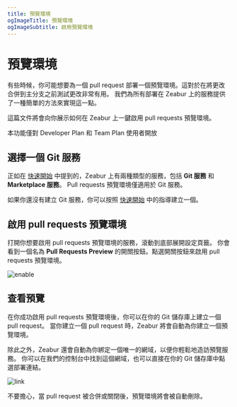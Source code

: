```yaml
---
title: 預覽環境
ogImageTitle: 預覽環境
ogImageSubtitle: 啟用預覽環境
---
```



# 預覽環境

有些時候，你可能想要為一個 pull request 部署一個預覽環境。這對於在將更改合併到主分支之前測試更改非常有用。
我們為所有部署在 Zeabur 上的服務提供了一種簡單的方法來實現這一點。

這篇文件將會向你展示如何在 Zeabur 上一鍵啟用 pull requests 預覽環境。

<Callout>本功能僅對 Developer Plan 和 Team Plan 使用者開放</Callout>

## 選擇一個 Git 服務

正如在 [快速開始](/get-started) 中提到的，Zeabur 上有兩種類型的服務，包括 **Git 服務** 和 **Marketplace 服務**。
Pull requests 預覽環境僅適用於 Git 服務。

如果你還沒有建立 Git 服務，你可以按照 [快速開始](/get-started) 中的指導建立一個。

## 啟用 pull requests 預覽環境

打開你想要啟用 pull requests 預覽環境的服務，滾動到底部展開設定頁籤。
你會看到一個名為 **Pull Requests Preview** 的開關按鈕。點選開關按鈕來啟用 pull requests 預覽環境。

![enable](/environment/preview/enable.png)

## 查看預覽

在你成功啟用 pull requests 預覽環境後，你可以在你的 Git 儲存庫上建立一個 pull request。
當你建立一個 pull request 時，Zeabur 將會自動為你建立一個預覽環境。

除此之外，Zeabur 還會自動為你綁定一個唯一的網域，以便你輕鬆地造訪預覽服務。
你可以在我們的控制台中找到這個網域，也可以直接在你的 Git 儲存庫中點選部署連結。

![link](/environment/preview/link.png)

不要擔心，當 pull request 被合併或關閉後，預覽環境將會被自動刪除。
